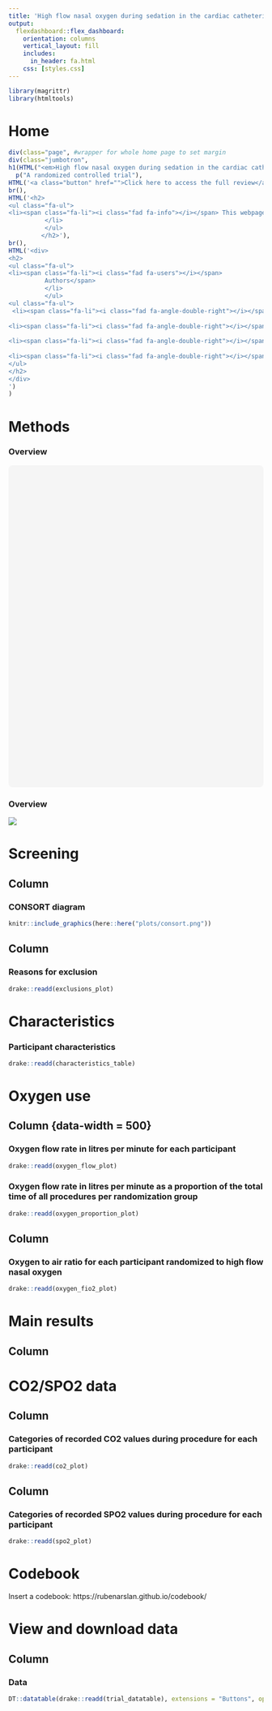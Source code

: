 ```yaml
---
title: 'High flow nasal oxygen during sedation in the cardiac catheterisation laboratory'
output: 
  flexdashboard::flex_dashboard:
    orientation: columns
    vertical_layout: fill
    includes:
      in_header: fa.html
    css: [styles.css]
---
```


```r
library(magrittr)
library(htmltools)
```

Home {data-navmenu="" data-icon="fa-home"}
=======================================================================

```r
div(class="page", #wrapper for whole home page to set margin
div(class="jumbotron",    
h1(HTML("<em>High flow nasal oxygen during sedation in the cardiac catheterisation laboratory</em>")),
  p("A randomized controlled trial"),
HTML('<a class="button" href="">Click here to access the full review</a>')),
br(),
HTML('<h2>
<ul class="fa-ul">
<li><span class="fa-li"><i class="fad fa-info"></i></span> This webpage contains supplementary information for the trial. Make a selection from the menu above.</span>
          </li>
          </ul>
         </h2>'),
br(),
HTML('<div>
<h2>
<ul class="fa-ul">
<li><span class="fa-li"><i class="fad fa-users"></i></span> 
          Authors</span>
          </li>
          </ul>
<ul class="fa-ul">
 <li><span class="fa-li"><i class="fad fa-angle-double-right"></i></span><a href="https://www.aaronconway.info"> <em>Aaron Conway</em> </a> <p style="font-size:16px">Peter Munk Cardiac Centre, UHN &amp; Lawrence S. Bloomberg Faculty of Nursing, University of Toronto</p></li>
  
<li><span class="fa-li"><i class="fad fa-angle-double-right"></i></span><em>Navpreet Kamboj</em>  <p style="font-size:16px">Lawrence S. Bloomberg Faculty of Nursing, University of Toronto</p></li>
  
<li><span class="fa-li"><i class="fad fa-angle-double-right"></i></span><em>Kristina Chang</em> <p style="font-size:16px">Toronto General Hospital, UHN</p></li>
  
<li><span class="fa-li"><i class="fad fa-angle-double-right"></i></span><em>Matteo Parotto</em>  <p style="font-size:16px">Toronto General Hospital, UHN</p></li>
</ul>
</h2>
</div>
')
)
```

Methods {data-navmenu="" data-icon="<i class='fad fa-tools'></i>" }
=======================================================================

### Overview 

<div
 class="canva-embed"
 data-design-id="DADen_OjGzk"
 data-height-ratio="1.25000"
 style="padding:125.0000% 5px 5px 5px;background:rgba(0,0,0,0.03);border-radius:8px;"
></div>
<script async src="https:&#x2F;&#x2F;sdk.canva.com&#x2F;v1&#x2F;embed.js"></script>
<a href="https:&#x2F;&#x2F;www.canva.com&#x2F;design&#x2F;DADen_OjGzk&#x2F;view?utm_content=DADen_OjGzk&amp;utm_campaign=designshare&amp;utm_medium=embeds&amp;utm_source=link" target="_blank" rel="noopener"></a>

### Overview {.mobile}

![](HFNOinfographic.png)

Screening {data-navmenu=Participants data-icon="fa-check"}
=======================================================================

Column {data-width=550}
-----------------------------------------------------------------------

### CONSORT diagram

```r
knitr::include_graphics(here::here("plots/consort.png"))
```

Column {data-width=450}
-----------------------------------------------------------------------

### Reasons for exclusion

```r
drake::readd(exclusions_plot)
```

Characteristics {data-navmenu=Participants data-icon="fa-users"}
=======================================================================

### Participant characteristics

```r
drake::readd(characteristics_table)
```

Oxygen use {data-navmenu=Results data-orientation=rows data-icon="fa-tachometer"}
=======================================================================

Column {data-width = 500}
-----------------------------------------------------------------------

### Oxygen flow rate in litres per minute for each participant

```r
drake::readd(oxygen_flow_plot)
```

### Oxygen flow rate in litres per minute as a proportion of the total time of all procedures per randomization group

```r
drake::readd(oxygen_proportion_plot)
```

Column
-----------------------------------------------------------------------

### Oxygen to air ratio for each participant randomized to high flow nasal oxygen

```r
drake::readd(oxygen_fio2_plot)
```

Main results {data-navmenu=Results}
=======================================================================

Column
-----------------------------------------------------------------------



CO2/SPO2 data {data-navmenu=Results data-icon="fa-chart-bar"}
=======================================================================

Column
-----------------------------------------------------------------------

### Categories of recorded CO2 values during procedure for each participant

```r
drake::readd(co2_plot)
```

Column
-----------------------------------------------------------------------

### Categories of recorded SPO2 values during procedure for each participant

```r
drake::readd(spo2_plot)
```

Codebook {data-navmenu=Data data-icon="fa-book"}
=======================================================================

Insert a codebook: https://rubenarslan.github.io/codebook/

View and download data {data-navmenu=Data data-icon="fa-database"}
=======================================================================

Column
-----------------------------------------------------------------------

### Data

```r
DT::datatable(drake::readd(trial_datatable), extensions = "Buttons", options = list(dom = "Bfrtip", buttons = c("copy", "csv", "excel")))
```
